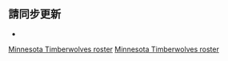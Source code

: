 <noinclude>{{noteTA|G1=NBA}}</noinclude>{{NBA roster header|team=明尼苏达森林狼}} 

{{player2 | num = 5 | first = 馬利克 | last = 畢斯利 | pos = G | ft = 6 | in = 4 | lbs = 187 | school = Florida State | DOB = 1996–11–26 }}
{{player2 | num = 22 | first = 帕特里克 | last = 贝弗利 | pos = G | ft = 6 | in = 1 | lbs = 180 | school = Arkansas | DOB = 1998–07–12 }}
{{player2 | num = 9 | redlink = 萊安德羅·博瑪羅 | englink = Leandro Bolmaro | pos = F | ft = 6 | in = 6 | lbs = 200 | from = [[巴塞罗那足球俱乐部篮球队|巴塞隆納]] | DOB = 2000–09–11 }}
{{player2 | num = 1 | first = 安東尼 | last = 愛德華茲 | dab = 籃球運動員 | pos = G | ft = 6 | in = 4 | lbs = 225 | school = Georgia | DOB = 2001–08–05 }}
{{player2 | num = 13 | redlink = 內森·奈特 | englink = Nathan Knight | pos = F/C | ft = 6 | in = 10 | lbs = 253 | school = William & Mary | DOB = 1997–09–20 | note = TW }}
{{player2 | num = 10 | redlink = 杰克·萊曼 | englink = Jake Layman | pos = F | ft = 6 | in = 8 | lbs = 209 | school = Maryland | DOB = 1994–03–07 }}
{{player2 | num = 3 | redlink = 傑登·麥丹尼爾斯 | englink = Jaden McDaniels | pos = F | ft = 6 | in = 9 | lbs = 185 | school = Washington | DOB = 2000–09–29 }}
{{player2 | num = 6 | redlink = 喬丹·麥勞夫林 | englink = Jordan McLaughlin | pos = G | ft = 5 | in = 11 | lbs = 185 | school = Southern California | DOB = 1996–04–09 }}
{{player2 | num = 4 | redlink = 杰倫·諾埃爾 | englink = Jaylen Nowell | pos = G | ft = 6 | in = 4 | lbs = 201 | school = Washington | DOB = 1999–07–09 }}
{{player2 | num = 20 | redlink = 喬許·奧柯吉 | englink = Josh Okogie | pos = G | ft = 6 | in = 4 | lbs = 213 | school = Georgia Tech | DOB = 1998–09–01 }}
{{player2 | num = 12 | first = 唐瑞恩 | last = 普林斯 | pos = F | ft = 6 | in = 6 | lbs = 218 | school = Baylor | DOB = 1994–03–22 }}
{{player2 | num = 11 | redlink = 納茲·里德 | englink = Naz Reid | pos = F/C | ft = 6 | in = 9 | lbs = 264 | school = LSU | DOB = 1999–08–26 }}
{{player2 | num = 0 | first = 德安杰洛 | last = 拉塞尔 | pos = G | ft = 6 | in = 4 | lbs = 193 | school = Ohio State | DOB = 1996–02–23 }}
{{player2 | num = 32 | first = 卡爾-安東尼 | last = 唐斯 | pos = F/C | ft = 6 | in = 11 | lbs = 248 | school = Kentucky | DOB = 1995–11–15 }}
{{player2 | num = 8 | redlink = 賈瑞德·范德比爾特 | englink = Jarred Vanderbilt | pos = F | ft = 6 | in = 9 | lbs = 214 | school = Kentucky | DOB = 1999–04–03 }}
{{player2 | num = 25 | redlink = 麥金利·萊特四世 | englink = McKinley Wright IV | pos = G | ft = 5 | in = 11 | lbs = 192 | school = Colorado | DOB = 1998–10–25 | note = TW | inj = yes }}
{{NBA roster footer
| head_coach = 
* [[克里斯·芬奇]]
| asst_coach =
* [[凯文·伯利森]]
* {{link-en|凱文·漢森 (籃球教練)|Kevin Hanson|凱文·漢森}}
* {{link-en|米卡·諾里|Micah Nori}}
* [[巴勃罗·普里吉奥尼]]
* {{link-en|艾爾斯頓·特納|Elston Turner}}
| otherlegend = '''(DL)''' On [[assignment (NBA D-League)|assignment]] to D-League affiliate
| roster_url = http://www.nba.com/timberwolves/roster/
| transaction_url = https://stats.nba.com/transactions/
| accessdate = 2021−12−21
}}<noinclude>

== 請同步更新 ==
*{{tl|明尼苏达森林狼现时球员名单}}

[[Category:NBA球員名單導航模板|Minnesota Timberwolves roster]]
[[Category:明尼蘇達灰狼|Minnesota Timberwolves roster]]
</noinclude>